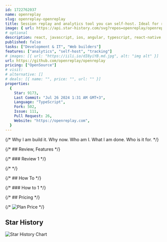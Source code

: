 ```yaml
---
id: 1722762037
name: openreplay
slug: openreplay-openreplay
title: Session replay and analytics tool you can self-host. Ideal for reproducing issues, co-browsing with users and optimizing your product.
image: { url: https://api.star-history.com/svg?repos=openreplay/openreplay }
# optional
description: react, javascript, ios, angular, typescript, react-native, vue, analytics, nextjs, devtools, svelte, feature-flags, product-analytics, real-user-monitoring, session-replay, web-vitals,  ,
published: false
tasks: ["Development & IT", "Web builders"]
features: ["analytics", "self-host", "tracking"]
# images: [{ url: "https://iili.io/dI8yiYB.md.jpg", alt: "img alt" }]
url: https://github.com/openreplay/openreplay
pricing: ["OpenSource"]
# visit:
# alternative: []
# deals: [{ name: "", price: "", url: "" }]
properties:
  {
    Star: 9173,
    Last Commit: "Jul 26 2024 1:31 AM GMT+3",
    Language: "TypeScript",
    Fork: 502,
    Issue: 111,
    Pull Request: 26,
    Website: "https://openreplay.com",
  }
---
```


{/* Why I am build it. Why now. Who am I. What I am done. Who is it for. */}

{/* ## Review, Features */}

{/* ### Review 1 */}

{/* <DetailYoutube videoId="" startTime={0} /> */}

{/* ## How To */}

{/* ### How to 1 */}

{/* ## Pricing */}

{/* <Img src="" alt="Plan Price" /> */}

## Star History

![Star History Chart](https://api.star-history.com/svg?repos=openreplay/openreplay)
